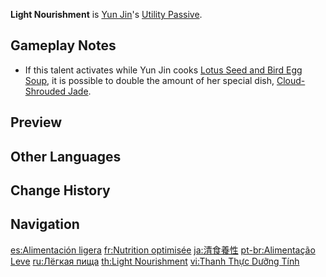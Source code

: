 {{Talent Infobox
|image         = Talent Light Nourishment.png
|character     = Yun Jin
|type          = Utility Passive
|info          = When [[Cooking|Perfect Cooking]] is achieved on [[:Category:Adventurer's Dishes|Food with Adventure-related effects]], there is a 12% chance to obtain double the product.
|utility1      = Cooking
|utility2      = Perfect Adventurer's Dish Cooking
}}
'''Light Nourishment''' is [[Yun Jin]]'s [[Utility Passive]].

==Gameplay Notes==
* If this talent activates while Yun Jin cooks [[Lotus Seed and Bird Egg Soup]], it is possible to double the amount of her special dish, [[Cloud-Shrouded Jade]].
{{Talents by Category List|Perfect Adventurer's Dish Cooking Talents|header=identical|nottitle=Light Nourishment}}

==Preview==
{{Preview
|file=Light Nourishment Preview
}}

==Other Languages==
{{Other Languages
|en      = Light Nourishment
|zhs     = 清食养性
|zhs_rm  = Qīng Shí Yǎngxìng
|zht     = 清食養性
|zht_rm  = Qīng Shí Yǎngxìng
|zh_tl   = Pure Eating, Nurturing Nature
|ja      = 清食養性
|ja_rm   = Seishoku Yousei{{Assumed}}
|ja_tl   = Pure Eating, Nurturing Nature{{Sino|ja}}
|ko      = 담백한 식단
|ko_rm   = Dambaekhan Sikdan
|ko_tl   = Light Menu
|es      = Alimentación ligera
|es_tl   = Light Alimentation
|fr      = Nutrition optimisée
|fr_tl   = Optimized Nutrition
|ru      = Лёгкая пища
|ru_tl   = Light Meal
|th      = Light Nourishment
|vi      = {{tt|Thanh Thực Dưỡng Tính|清食養性}}
|vi_tl   = Pure Eating, Nurturing Nature{{Sino|vi}}
|de      = Leichte Nahrung
|de_tl   = Light Nourishment
|id      = Light Nourishment
|pt      = Alimentação Leve
|pt_tl   = 
|tr      = Hafif Yiyecek
|tr_tl   = 
|it      = Alimentazione leggera
|it_tl   = Light Nourishment
}}

==Change History==
{{Change History|2.4}}

==Navigation==
{{Talent Navbox|Yun Jin}}

[[es:Alimentación ligera]]
[[fr:Nutrition optimisée]]
[[ja:清食養性]]
[[pt-br:Alimentação Leve]]
[[ru:Лёгкая пища]]
[[th:Light Nourishment]]
[[vi:Thanh Thực Dưỡng Tính]]